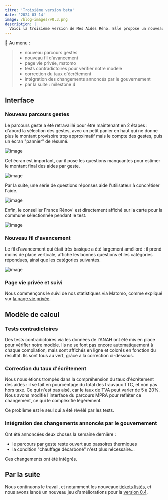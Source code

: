 ```yaml
---
titre: 'Troisième version beta'
date: '2024-03-14'
image: /blog-images/v0.3.png
description: |
  Voici la troisième version de Mes Aides Réno. Elle propose un nouveau parcours gestes en deux étapes, une fiabilisation des calculs via des tests contradictoires et des mises à jour reglementaires.
---
```


📜 Au menu :

> - nouveau parcours gestes
> - nouveau fil d'avancement
> - page vie privée, matomo
> - tests contradictoires pour vérifier notre modèle
> - correction du taux d'écrêtement
> - intégration des changements annoncés par le gouvernement
> - par la suite : milestone 4

## Interface

### Nouveau parcours gestes

Le parcours geste a été retravaillé pour être maintenant en 2 étapes : d'abord la sélection des gestes, avec un petit panier en haut qui ne donne plus le montant provisoire trop approximatif mais le compte des gestes, puis un écran "pannier" de résumé.

![image](v0.3-gestes.png)

Cet écran est important, car il pose les questions manquantes pour estimer le montant final des aides par geste.

![image](v0.3-pannier-gestes.png)

Par la suite, une série de questions réponses aide l'utilisateur à concrétiser l'aide.

![image](v0.3-gestes-faq.png)

Enfin, le conseiller France Rénov' est directement affiché sur la carte pour la commune sélectionnée pendant le test.

![image](v0.3-conseiller-carte.png)

### Nouveau fil d'avancement

Le fil d'avancement qui était très basique a été largement amélioré : il prend moins de place verticale, affiche les bonnes questions et les catégories répondues, ainsi que les catégories suivantes.

![image](v0.3-avancement.gif)

### Page vie privée et suivi

Nous commençons le suivi de nos statistiques via Matomo, comme expliqué sur [la page vie privée](https://mesaidesreno.beta.gouv.fr/confidentialite).

## Modèle de calcul

### Tests contradictoires

Des tests contradictoires via les données de l'ANAH ont été mis en place pour vérifier notre modèle. Ils ne se font pas encore automatiquement à chaque compilation, mais sont affichés en ligne et colorés en fonction du résultat. Ils sont tous au vert, grâce à la correction ci-dessous.

### Correction du taux d'écrêtement

Nous nous étions trompés dans la compréhension du taux d'écrêtement des aides : il se fait en pourcentage du total des trauvaux TTC, et non pas hors taxe. Ce qui n'est pas aisé, car le taux de TVA peut varier de 5 à 20%. Nous avons modifié l'interface du parcours MPRA pour refléter ce changement, ce qui le complexifie légèrement.

Ce problème est le seul qui a été révélé par les tests.

### Intégration des changements annoncés par le gouvernement

Ont été annoncées deux choses la semaine dernière :

- le parcours par geste reste ouvert aux passoires thermiques
- la condition "chauffage décarboné" n'est plus nécessaire...

Ces changements ont été intégrés.

## Par la suite

Nous continuons le travail, et notamment les nouveaux [tickets listés](https://github.com/betagouv/reno/issues), et nous avons lancé un nouveau jeu d'améliorations pour la [version 0.4](https://github.com/betagouv/reno/milestone/2).
